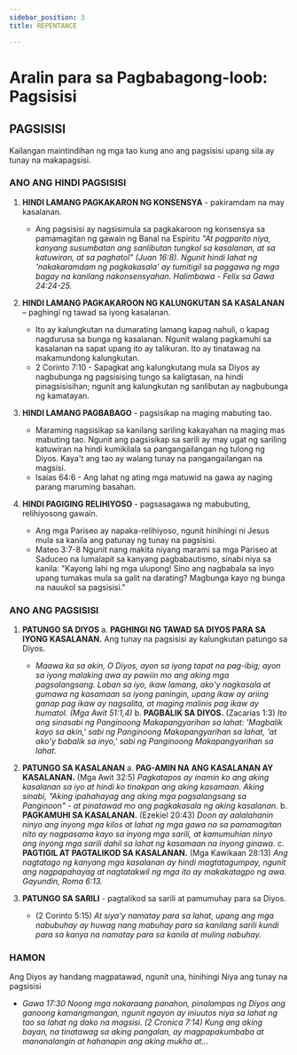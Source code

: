 ```yaml
---
sidebar_position: 3
title: REPENTANCE

---
```


# Aralin para sa Pagbabagong-loob: Pagsisisi

## PAGSISISI
Kailangan maintindihan ng mga tao kung ano ang pagsisisi upang sila ay tunay na makapagsisi.

### ANO ANG HINDI PAGSISISI
1. **HINDI LAMANG PAGKAKARON NG KONSENSYA** - pakiramdam na may kasalanan.
   - Ang pagsisisi ay nagsisimula sa pagkakaroon ng konsensya sa pamamagitan ng gawain ng Banal na Espiritu *"At pagparito niya, kanyang susumbatan ang sanlibutan tungkol sa kasalanan, at sa katuwiran, at sa paghatol" (Juan 16:8). Ngunit hindi lahat ng 'nakakaramdam ng pagkakasala' ay tumitigil sa paggawa ng mga bagay na kanilang nakonsensyahan. Halimbawa - Felix sa Gawa 24:24-25.*

2. **HINDI LAMANG PAGKAKAROON NG KALUNGKUTAN SA KASALANAN** – paghingi ng tawad sa iyong kasalanan.
   - Ito ay kalungkutan na dumarating lamang kapag nahuli, o kapag nagdurusa sa bunga ng kasalanan. Ngunit walang pagkamuhi sa kasalanan na sapat upang ito ay talikuran. Ito ay tinatawag na makamundong kalungkutan.
   - 2 Corinto 7:10 - Sapagkat ang kalungkutang mula sa Diyos ay nagbubunga ng pagsisising tungo sa kaligtasan, na hindi pinagsisisihan; ngunit ang kalungkutan ng sanlibutan ay nagbubunga ng kamatayan.

3. **HINDI LAMANG PAGBABAGO** - pagsisikap na maging mabuting tao.
   - Maraming nagsisikap sa kanilang sariling kakayahan na maging mas mabuting tao. Ngunit ang pagsisikap sa sarili ay may ugat ng sariling katuwiran na hindi kumikilala sa pangangailangan ng tulong ng Diyos. Kaya't ang tao ay walang tunay na pangangailangan na magsisi.
   - Isaias 64:6 - Ang lahat ng ating mga matuwid na gawa ay naging parang maruming basahan.

4. **HINDI PAGIGING RELIHIYOSO** - pagsasagawa ng mabubuting, relihiyosong gawain.
   - Ang mga Pariseo ay napaka-relihiyoso, ngunit hinihingi ni Jesus mula sa kanila ang patunay ng tunay na pagsisisi.
   - Mateo 3:7-8 Ngunit nang makita niyang marami sa mga Pariseo at Saduceo na lumalapit sa kanyang pagbabautismo, sinabi niya sa kanila: "Kayong lahi ng mga ulupong! Sino ang nagbabala sa inyo upang tumakas mula sa galit na darating? Magbunga kayo ng bunga na nauukol sa pagsisisi."

### ANO ANG PAGSISISI
1. **PATUNGO SA DIYOS**
   a. **PAGHINGI NG TAWAD SA DIYOS PARA SA IYONG KASALANAN.** Ang tunay na pagsisisi ay kalungkutan patungo sa Diyos.
      - *Maawa ka sa akin, O Diyos, ayon sa iyong tapat na pag-ibig; ayon sa iyong malaking awa ay pawiin mo ang aking mga pagsalangsang. Laban sa iyo, ikaw lamang, ako'y nagkasala at gumawa ng kasamaan sa iyong paningin, upang ikaw ay ariing ganap pag ikaw ay nagsalita, at maging malinis pag ikaw ay humatol. (Mga Awit 51:1,4)*
   b. **PAGBALIK SA DIYOS.** (Zacarias 1:3) *Ito ang sinasabi ng Panginoong Makapangyarihan sa lahat: 'Magbalik kayo sa akin,' sabi ng Panginoong Makapangyarihan sa lahat, 'at ako'y babalik sa inyo,' sabi ng Panginoong Makapangyarihan sa lahat.*

2. **PATUNGO SA KASALANAN**
   a. **PAG-AMIN NA ANG KASALANAN AY KASALANAN.** (Mga Awit 32:5) *Pagkatapos ay inamin ko ang aking kasalanan sa iyo at hindi ko tinakpan ang aking kasamaan. Aking sinabi, "Aking ipahahayag ang aking mga pagsalangsang sa Panginoon" - at pinatawad mo ang pagkakasala ng aking kasalanan.*
   b. **PAGKAMUHI SA KASALANAN.** (Ezekiel 20:43) *Doon ay aalalahanin ninyo ang inyong mga kilos at lahat ng mga gawa na sa pamamagitan nito ay nagpasama kayo sa inyong mga sarili, at kamumuhian ninyo ang inyong mga sarili dahil sa lahat ng kasamaan na inyong ginawa.*
   c. **PAGTIGIL AT PAGTALIKOD SA KASALANAN.** (Mga Kawikaan 28:13) *Ang nagtatago ng kanyang mga kasalanan ay hindi magtatagumpay, ngunit ang nagpapahayag at nagtatakwil ng mga ito ay makakatagpo ng awa. Gayundin, Roma 6:13.*

3. **PATUNGO SA SARILI** - pagtalikod sa sarili at pamumuhay para sa Diyos.
   - (2 Corinto 5:15) *At siya'y namatay para sa lahat, upang ang mga nabubuhay ay huwag nang mabuhay para sa kanilang sarili kundi para sa kanya na namatay para sa kanila at muling nabuhay.*

### HAMON
Ang Diyos ay handang magpatawad, ngunit una, hinihingi Niya ang tunay na pagsisisi
   - *Gawa 17:30 Noong mga nakaraang panahon, pinalampas ng Diyos ang ganoong kamangmangan, ngunit ngayon ay iniuutos niya sa lahat ng tao sa lahat ng dako na magsisi. (2 Cronica 7:14) Kung ang aking bayan, na tinatawag sa aking pangalan, ay magpapakumbaba at mananalangin at hahanapin ang aking mukha at...*
